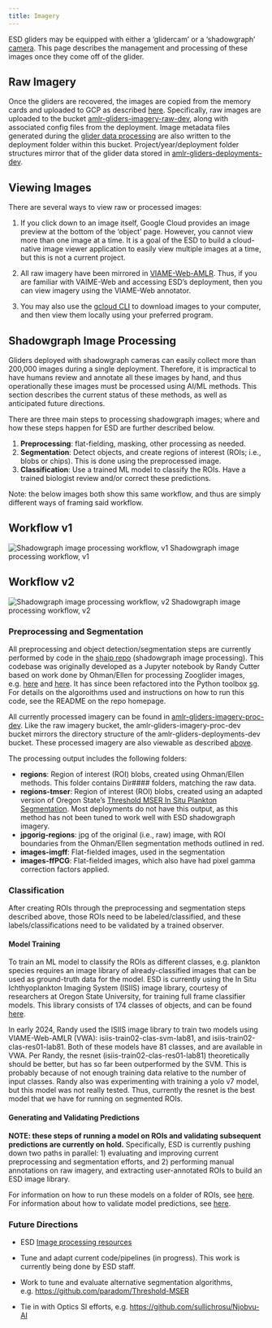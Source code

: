 ```yaml
---
title: Imagery
---
```


ESD gliders may be equipped with either a 'glidercam' or a 'shadowgraph' [camera](https://www.fisheries.noaa.gov/science-blog/fear-unknown-and-how-unknown-becomes-known-you-know). This page describes the management and processing of these images once they come off of the glider.

## Raw Imagery

Once the gliders are recovered, the images are copied from the memory cards and uploaded to GCP as described [here](https://docs.google.com/document/d/1dW5ZdkOpTz59xy4xs8ypVOvGLWBYZMdlbwGJty4PTV0/edit?pli=1). Specifically, raw images are uploaded to the bucket [amlr-gliders-imagery-raw-dev](https://console.cloud.google.com/storage/browser/amlr-gliders-imagery-raw-dev), along with associated config files from the deployment. Image metadata files generated during the [glider data processing](dataproc-gliders.qmd#other-files) are also written to the deployment folder within this bucket. Project/year/deployment folder structures mirror that of the glider data stored in [amlr-gliders-deployments-dev](https://console.cloud.google.com/storage/browser/amlr-gliders-deployments-dev).

## Viewing Images

There are several ways to view raw or processed images:

1.  If you click down to an image itself, Google Cloud provides an image preview at the bottom of the 'object' page. However, you cannot view more than one image at a time. It is a goal of the ESD to build a cloud-native image viewer application to easily view multiple images at a time, but this is not a current project.

2. All raw imagery have been mirrored in [VIAME-Web-AMLR](https://docs.google.com/document/d/1DkHcd-qOifNqWKxoRQpj2Gyjx2tSGKbEZNl9pf-gBjQ/edit?usp=sharing). Thus, if you are familiar with VAIME-Web and accessing ESD's deployment, then you can view imagery using the VIAME-Web annotator.

3. You may also use the [gcloud CLI](https://cloud.google.com/sdk/gcloud/reference/storage) to download images to your computer, and then view them locally using your preferred program.

## Shadowgraph Image Processing

Gliders deployed with shadowgraph cameras can easily collect more than 200,000 images during a single deployment. Therefore, it is impractical to have humans review and annotate all these images by hand, and thus operationally these images must be processed using AI/ML methods. This section describes the current status of these methods, as well as anticipated future directions.

There are three main steps to processing shadowgraph images; where and how these steps happen for ESD are further described below. 

1. **Preprocessing**: flat-fielding, masking, other processing as needed.
2. **Segmentation**: Detect objects, and create regions of interest (ROIs; i.e., blobs or chips). This is done using the preprocessed image.
3. **Classification**: Use a trained ML model to classify the ROIs. Have a trained biologist review and/or correct these predictions.

Note: the below images both show this same workflow, and thus are simply different ways of framing said workflow.

::: {.panel-tabset}

## Workflow v1

![Shadowgraph image processing workflow, v1](images/shadowgraph-image-processing-1.jpg)
Shadowgraph image processing workflow, v1

## Workflow v2

![Shadowgraph image processing workflow, v2](images/shadowgraph-image-processing-2.jpg) 
Shadowgraph image processing workflow, v2

:::
<!-- https://docs.google.com/presentation/d/146TYKk_JGd-9ORrBDMe7uc5pssvGpIoNWCSZLD3YNFo/edit?usp=sharing 
![Shadowgraph image processing workflow, v1](images/shadowgraph-image-processing-1.jpg){width=80%}-->

### Preprocessing and Segmentation

All preprocessing and object detection/segmentation steps are currently performed by code in the [shaip repo](https://github.com/us-amlr/shaip) (shadowgraph image processing). This codebase was originally developed as a Jupyter notebook by Randy Cutter based on work done by Ohman/Ellen for processing Zooglider images, e.g. [here](https://doi.org/10.1002/lom3.10301) and [here](https://www.proquest.com/dissertations-theses/improving-biological-object-classification/docview/2161240941/se-2?accountid=28257). It has since been refactored into the Python toolbox [sg](https://github.com/us-amlr/shaip/tree/main/sgimageproc). For details on the algoroithms used and instructions on how to run this code, see the README on the repo homepage.

All currently processed imagery can be found in [amlr-gliders-imagery-proc-dev](https://console.cloud.google.com/storage/browser/amlr-gliders-imagery-proc-dev). Like the raw imagery bucket, the amlr-gliders-imagery-proc-dev bucket mirrors the directory structure of the amlr-gliders-deployments-dev bucket. These processed imagery are also viewable as described [above](#viewing-images).

The processing output includes the following folders:

- **regions**: Region of interest (ROI) blobs, created using Ohman/Ellen methods. This folder contains Dir#### folders, matching the raw data.
- **regions-tmser**: Region of interest (ROI) blobs, created using an adapted version of Oregon State's [Threshold MSER In Situ Plankton Segmentation](https://github.com/paradom/Threshold-MSER). Most deployments do not have this output, as this method has not been tuned to work well with ESD shadowgraph imagery.
- **jpgorig-regions**: jpg of the original (i.e., raw) image, with ROI boundaries from the Ohman/Ellen segmentation methods outlined in red.
- **images-imgff**: Flat-fielded images, used in the segmentation
- **images-ffPCG**: Flat-fielded images, which also have had pixel gamma correction factors applied. 

### Classification

After creating ROIs through the preprocessing and segmentation steps described above, those ROIs need to be labeled/classified, and these labels/classifications need to be validated by a trained observer.

#### Model Training

To train an ML model to classify the ROIs as different classes, e.g. plankton species requires an image library of already-classified images that can be used as ground-truth data for the model. ESD is currently using the  In Situ Ichthyoplankton Imaging System (ISIIS) image library, courtesy of researchers at Oregon State University, for training full frame classifier models. This library consists of 174 classes of objects, and can be found [here](https://console.cloud.google.com/storage/browser/esd-image-library-dev/isiis-library).

In early 2024, Randy used the ISIIS image library to train two models using VIAME-Web-AMLR (VWA): isiis-train02-clas-svm-lab81, and isiis-train02-clas-res01-lab81. Both of these models have 81 classes, and are available in VWA. Per Randy, the resnet (isiis-train02-clas-res01-lab81) theoretically should be better, but has so far been outperformed by the SVM. This is probably because of not enough training data relative to the number of input classes. Randy also was experimenting with training a yolo v7 model, but this model was not really tested. Thus, currently the resnet is the best model that we have for running on segmented ROIs.

#### Generating and Validating Predictions

**NOTE: these steps of running a model on ROIs and validating subsequent predictions are currently on hold.** Specifically, ESD is currently pushing down two paths in parallel: 1) evaluating and improving current preprocessing and segmentation efforts, and 2) performing manual annotations on raw imagery, and extracting user-annotated ROIs to build an ESD image library.

For information on how to run these models on a folder of ROIs, see [here](https://docs.google.com/document/d/1xQnXVTCI7r5Yi39wrVuK0NaJS3yf4NE2_vfBbxlD9Bc/edit?usp=sharing). For information about how to validate model predictions, see [here](https://docs.google.com/document/d/1-FqtAjUGWBAd0wkqsXvY3q8Ks0zuT-_0EIW-N9rKebY/edit?usp=sharing). 

### Future Directions

- ESD [Image processing resources](https://docs.google.com/document/d/1nNpBzIa1ky8E8HIw-UFL8SGkuTt9OtcyW5IfbSqywK0/edit?usp=sharing)

- Tune and adapt current code/pipelines (in progress). This work is currently being done by ESD staff.

- Work to tune and evaluate alternative segmentation algorithms, e.g. [https://github.com/paradom/Threshold-MSER](https://github.com/paradom/Threshold-MSER)

- Tie in with Optics SI efforts, e.g. [https://github.com/sullichrosu/Njobvu-AI](https://github.com/sullichrosu/Njobvu-AI)
